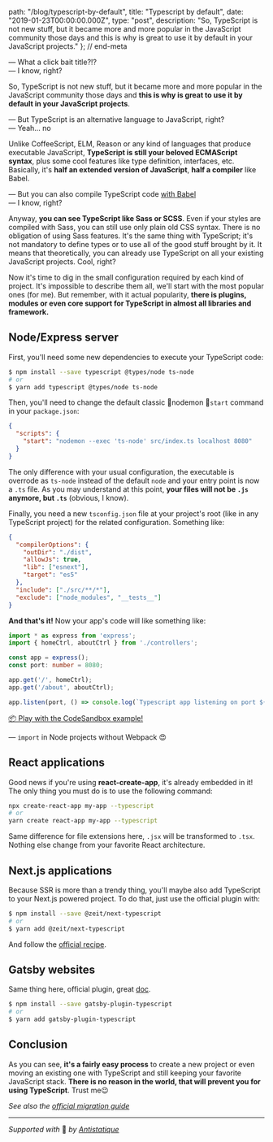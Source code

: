 
  path: "/blog/typescript-by-default",
  title: "Typescript by default",
  date: "2019-01-23T00:00:00.000Z",
  type: "post",
  description: "So, TypeScript is not new stuff, but it became more and more popular in the JavaScript community those days and this is why is great to use it by default in your JavaScript projects."
}; // end-meta

— What a click bait title?!?<br />
— I know, right?

So, TypeScript is not new stuff, but it became more and more popular in the JavaScript community those days and **this is why is great to use it by default in your JavaScript projects**.

— But TypeScript is an alternative language to JavaScript, right?<br />
— Yeah... no

Unlike CoffeeScript, ELM, Reason or any kind of languages that produce executable JavaScript, **TypeScript is still your beloved ECMAScript syntax**, plus some cool features like type definition, interfaces, etc. Basically, it's **half an extended version of JavaScript**, **half a compiler** like Babel.

— But you can also compile TypeScript code [with Babel](https://babeljs.io/docs/en/babel-preset-typescript)<br />
— I know, right?

Anyway, **you can see TypeScript like Sass or SCSS**. Even if your styles are compiled with Sass, you can still use only plain old CSS syntax. There is no obligation of using Sass features. It's the same thing with TypeScript; it's not mandatory to define types or to use all of the good stuff brought by it. It means that theoretically, you can already use TypeScript on all your existing JavaScript projects. Cool, right?

Now it's time to dig in the small configuration required by each kind of project. It's impossible to describe them all, we'll start with the most popular ones (for me). But remember, with it actual popularity, **there is plugins, modules or even core support for TypeScript in almost all libraries and framework.**

## Node/Express server
First, you'll need some new dependencies to execute your TypeScript code:

```bash
$ npm install --save typescript @types/node ts-node
# or
$ yarn add typescript @types/node ts-node
```

Then, you'll need to change the default classic nodemon `start` command in your `package.json`:

```json
{
  "scripts": {
    "start": "nodemon --exec 'ts-node' src/index.ts localhost 8080"
  }
}
```

The only difference with your usual configuration, the executable is overrode as `ts-node` instead of the default `node` and your entry point is now a `.ts` file. As you may understand at this point, **your files will not be `.js` anymore, but `.ts`** (obvious, I know).

Finally, you need a new `tsconfig.json` file at your project's root (like in any TypeScript project) for the related configuration. Something like:

```json
{
  "compilerOptions": {
    "outDir": "./dist",
    "allowJs": true,
    "lib": ["esnext"],
    "target": "es5"
  },
  "include": ["./src/**/*"],
  "exclude": ["node_modules", "__tests__"]
}
```

**And that's it!** Now your app's code will like something like:

```typescript
import * as express from 'express';
import { homeCtrl, aboutCtrl } from './controllers';

const app = express();
const port: number = 8080;

app.get('/', homeCtrl);
app.get('/about', aboutCtrl);

app.listen(port, () => console.log(`Typescript app listening on port ${port}!`));
```
[📦 Play with the CodeSandbox example!](https://codesandbox.io/s/r5438v0z9m)

— `import` in Node projects without Webpack :heart_eyes:

## React applications
Good news if you're using **react-create-app**, it's already embedded in it! The only thing you must do is to use the following command:

```bash
npx create-react-app my-app --typescript
# or
yarn create react-app my-app --typescript
```

Same difference for file extensions here,  `.jsx` will be transformed to `.tsx`. Nothing else change from your favorite React architecture. 

## Next.js applications
Because SSR is more than a trendy thing, you'll maybe also add TypeScript to your Next.js powered project. To do that, just use the official plugin with:

```bash
$ npm install --save @zeit/next-typescript
# or
$ yarn add @zeit/next-typescript
```

And follow the [official recipe](https://github.com/zeit/next-plugins/tree/master/packages/next-typescript#usage).

## Gatsby websites
Same thing here, official plugin, great [doc](https://github.com/gatsbyjs/gatsby/tree/master/packages/gatsby-plugin-typescript).

```bash
$ npm install --save gatsby-plugin-typescript
# or
$ yarn add gatsby-plugin-typescript
```


## Conclusion
As you can see, **it's a fairly easy process** to create a new project or even moving an existing one with TypeScript and still keeping your favorite JavaScript stack. **There is no reason in the world, that will prevent you for using TypeScript**. Trust me:wink:

*See also the [official migration guide](https://www.typescriptlang.org/docs/handbook/migrating-from-javascript.html)*

---

*Supported with* 💛 *by [Antistatique](https://antistatique.net)*
